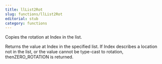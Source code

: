 ```yaml
---
title: llList2Rot
slug: functions/llList2Rot
editorial: stub
category: functions
---
```


<LSLFunction name="llList2Rot"/>

Copies the rotation at Index in the list.

Returns the value at Index in the specified list. If Index describes a location not in the list, or the value cannot be type-cast to rotation, thenZERO_ROTATION is returned.
